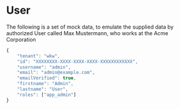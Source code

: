 
<Meta title="Data/User" />

# User

The following is a set of mock data, to emulate the supplied data by authorized User called Max Mustermann, who works at the Acme Corporation

```js
{
    "tenant": "wkw",
    "id": "XXXXXXXX-XXXX-XXXX-XXXX-XXXXXXXXXXXX",
    "username": "admin",
    "email": "admin@example.com",
    "emailVerified": true,
    "firstname": "Admin",
    "lastname": "User",
    "roles": ["app_admin"]
}
```
